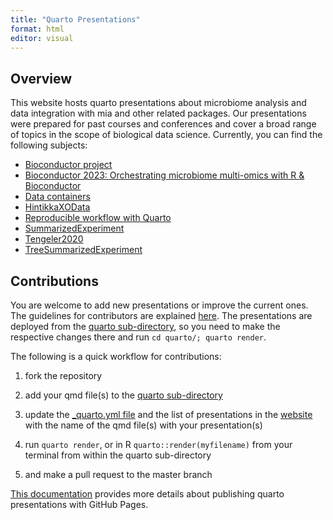 ```yaml
---
title: "Quarto Presentations"
format: html
editor: visual
---
```


## Overview

This website hosts quarto presentations about microbiome analysis and data integration with mia and other related packages. Our presentations were prepared for past courses and conferences and cover a broad range of topics in the scope of biological data science. Currently, you can find the following subjects:

-   [Bioconductor project](https://microbiome.github.io/outreach/bioconductor.html)
-   [Bioconductor 2023: Orchestrating microbiome multi-omics with R & Bioconductor](https://microbiome.github.io/outreach/lahti_bioc2023.html)
-   [Data containers](https://microbiome.github.io/outreach/datacontainers.html)
-   [HintikkaXOData](https://microbiome.github.io/outreach/hintikkaxo_presentation.html)
-   [Reproducible workflow with Quarto](https://microbiome.github.io/outreach/reproducible_workflow.html)
-   [SummarizedExperiment](https://microbiome.github.io/outreach/summarizedexperiment.html)
-   [Tengeler2020](https://microbiome.github.io/outreach/tengeler2020_presentation.html)
-   [TreeSummarizedExperiment](https://microbiome.github.io/outreach/treese.html)

## Contributions

You are welcome to add new presentations or improve the current ones. The guidelines for contributors are explained [here](https://github.com/microbiome/OMA#development-and-contributions). The presentations are deployed from the [quarto sub-directory](https://github.com/microbiome/outreach/blob/main/quarto/), so you need to make the respective changes there and run `cd quarto/; quarto render`.

The following is a quick workflow for contributions:

1.  fork the repository

2.  add your qmd file(s) to the [quarto sub-directory](https://github.com/microbiome/outreach/blob/main/quarto/)

3.  update the [\_quarto.yml file](https://github.com/microbiome/outreach/blob/main/quarto/_quarto.yml) and the list of presentations in the [website](https://github.com/microbiome/outreach/blob/main/quarto/index.qmd) with the name of the qmd file(s) with your presentation(s)

4.  run `quarto render`, or in R `quarto::render(myfilename)` from your terminal from within the quarto sub-directory

5.  and make a pull request to the master branch

[This documentation](https://quarto.org/docs/publishing/github-pages.html#publish-command) provides more details about publishing quarto presentations with GitHub Pages.
